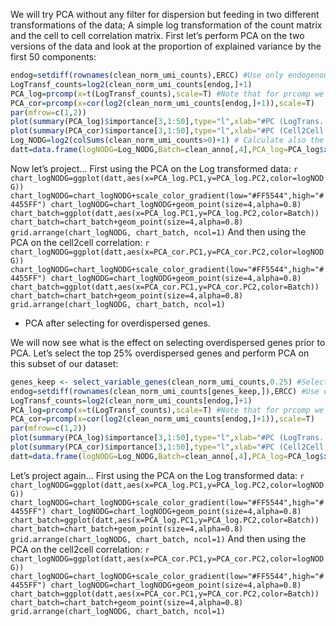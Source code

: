 
We will try PCA without any filter for dispersion but feeding in two different transformations of the data; A simple log transformation of the count matrix and the cell to cell correlation matrix.
First let's perform PCA on the two versions of the data and look at the proportion of explained variance by the first 50 components:

```r
endog=setdiff(rownames(clean_norm_umi_counts),ERCC) #Use only endogenous genes (remove ERCCs)
LogTransf_counts=log2(clean_norm_umi_counts[endog,]+1)
PCA_log=prcomp(x=t(LogTransf_counts),scale=T) #Note that for prcomp we need to pass a trnasposed version of the matrix where cells are the rows and genes the columns
PCA_cor=prcomp(x=cor(log2(clean_norm_umi_counts[endog,]+1)),scale=T) 
par(mfrow=c(1,2))
plot(summary(PCA_log)$importance[3,1:50],type="l",xlab="#PC (LogTrans. Data)",ylab="Cum. Proportion of Explained Variance")
plot(summary(PCA_cor)$importance[3,1:50],type="l",xlab="#PC (Cell2Cell cor.)",ylab="Cum. Proportion of Explained Variance")
Log_NODG=log2(colSums(clean_norm_umi_counts>0)+1) # Calculate also the number of detected genes (to use later in plotting)
datt=data.frame(logNODG=Log_NODG,Batch=clean_anno[,4],PCA_log=PCA_log$x[,1:2],PCA_cor=PCA_cor$x[,1:2])  # to ease plotting combine results in a dataframe 
```

Now let's project...
First using the PCA on the Log transformed data:
  ```r
chart_logNODG=ggplot(datt,aes(x=PCA_log.PC1,y=PCA_log.PC2,color=logNODG))
chart_logNODG=chart_logNODG+scale_color_gradient(low="#FF5544",high="#4455FF")
chart_logNODG=chart_logNODG+geom_point(size=4,alpha=0.8)
chart_batch=ggplot(datt,aes(x=PCA_log.PC1,y=PCA_log.PC2,color=Batch))
chart_batch=chart_batch+geom_point(size=4,alpha=0.8)
grid.arrange(chart_logNODG, chart_batch, ncol=1)
```
And then using the PCA on the cell2cell correlation:
  ```r
chart_logNODG=ggplot(datt,aes(x=PCA_cor.PC1,y=PCA_cor.PC2,color=logNODG))
chart_logNODG=chart_logNODG+scale_color_gradient(low="#FF5544",high="#4455FF")
chart_logNODG=chart_logNODG+geom_point(size=4,alpha=0.8)
chart_batch=ggplot(datt,aes(x=PCA_cor.PC1,y=PCA_cor.PC2,color=Batch))
chart_batch=chart_batch+geom_point(size=4,alpha=0.8)
grid.arrange(chart_logNODG, chart_batch, ncol=1)
```


* PCA after selecting for overdispersed genes. 

We will now see what is the effect on selecting overdispersed genes prior to PCA. Let's select the top 25% overdispersed genes and perform PCA on this subset of our dataset:
```r
genes_keep <- select_variable_genes(clean_norm_umi_counts,0.25) #Select the top 25% of overdispersed genes
endog=setdiff(rownames(clean_norm_umi_counts[genes_keep,]),ERCC) #Use only endogenous genes (remove ERCCs)
LogTransf_counts=log2(clean_norm_umi_counts[endog,]+1)
PCA_log=prcomp(x=t(LogTransf_counts),scale=T) #Note that for prcomp we need to pass a trnasposed version of the matrix where cells are the rows and genes the columns
PCA_cor=prcomp(x=cor(log2(clean_norm_umi_counts[endog,]+1)),scale=T) 
par(mfrow=c(1,2))
plot(summary(PCA_log)$importance[3,1:50],type="l",xlab="#PC (LogTrans. Data)",ylab="Cum. Proportion of Explained Variance")
plot(summary(PCA_cor)$importance[3,1:50],type="l",xlab="#PC (Cell2Cell cor.)",ylab="Cum. Proportion of Explained Variance")
datt=data.frame(logNODG=Log_NODG,Batch=clean_anno[,4],PCA_log=PCA_log$x[,1:2],PCA_cor=PCA_cor$x[,1:2])  # to ease plotting combine results in a dataframe 
```


Let's project again...
First using the PCA on the Log transformed data:
  ```r
chart_logNODG=ggplot(datt,aes(x=PCA_log.PC1,y=PCA_log.PC2,color=logNODG))
chart_logNODG=chart_logNODG+scale_color_gradient(low="#FF5544",high="#4455FF")
chart_logNODG=chart_logNODG+geom_point(size=4,alpha=0.8)
chart_batch=ggplot(datt,aes(x=PCA_log.PC1,y=PCA_log.PC2,color=Batch))
chart_batch=chart_batch+geom_point(size=4,alpha=0.8)
grid.arrange(chart_logNODG, chart_batch, ncol=1)
```
And then using the PCA on the cell2cell correlation:
  ```r
chart_logNODG=ggplot(datt,aes(x=PCA_cor.PC1,y=PCA_cor.PC2,color=logNODG))
chart_logNODG=chart_logNODG+scale_color_gradient(low="#FF5544",high="#4455FF")
chart_logNODG=chart_logNODG+geom_point(size=4,alpha=0.8)
chart_batch=ggplot(datt,aes(x=PCA_cor.PC1,y=PCA_cor.PC2,color=Batch))
chart_batch=chart_batch+geom_point(size=4,alpha=0.8)
grid.arrange(chart_logNODG, chart_batch, ncol=1)
```

